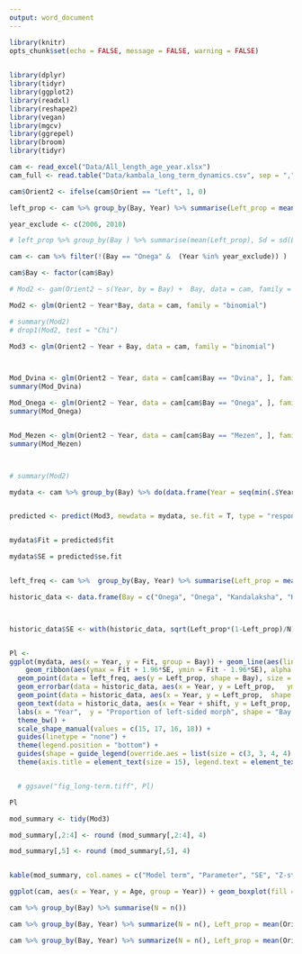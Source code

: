 ```yaml
---
output: word_document
---
```


```r
library(knitr)
opts_chunk$set(echo = FALSE, message = FALSE, warning = FALSE)
                      
```


```r
library(dplyr)
library(tidyr)
library(ggplot2)
library(readxl)
library(reshape2)
library(vegan)
library(mgcv)
library(ggrepel)
library(broom)
library(tidyr)

cam <- read_excel("Data/All_length_age_year.xlsx") 
cam_full <- read.table("Data/kambala_long_term_dynamics.csv", sep = ",", header = T, dec = ".")

cam$Orient2 <- ifelse(cam$Orient == "Left", 1, 0)
```

```r

left_prop <- cam %>% group_by(Bay, Year) %>% summarise(Left_prop = mean(Orient == "Left"), n = n()) %>% as.data.frame()

year_exclude <- c(2006, 2010)

# left_prop %>% group_by(Bay ) %>% summarise(mean(Left_prop), Sd = sd(Left_prop))

cam <- cam %>% filter(!(Bay == "Onega" &  (Year %in% year_exclude)) )
```


```r
cam$Bay <- factor(cam$Bay)

# Mod2 <- gam(Orient2 ~ s(Year, by = Bay) +  Bay, data = cam, family = "binomial")

Mod2 <- glm(Orient2 ~ Year*Bay, data = cam, family = "binomial")

# summary(Mod2)
# drop1(Mod2, test = "Chi")

Mod3 <- glm(Orient2 ~ Year + Bay, data = cam, family = "binomial")



Mod_Dvina <- glm(Orient2 ~ Year, data = cam[cam$Bay == "Dvina", ], family = "binomial")
summary(Mod_Dvina)

Mod_Onega <- glm(Orient2 ~ Year, data = cam[cam$Bay == "Onega", ], family = "binomial")
summary(Mod_Onega)


Mod_Mezen <- glm(Orient2 ~ Year, data = cam[cam$Bay == "Mezen", ], family = "binomial")
summary(Mod_Mezen)



# summary(Mod2)

mydata <- cam %>% group_by(Bay) %>% do(data.frame(Year = seq(min(.$Year), max(.$Year), 1)))


predicted <- predict(Mod3, newdata = mydata, se.fit = T, type = "response")


mydata$Fit = predicted$fit

mydata$SE = predicted$se.fit


left_freq <- cam %>%  group_by(Bay, Year) %>% summarise(Left_prop = mean(Orient2))

historic_data <- data.frame(Bay = c("Onega", "Onega", "Кandalaksha", "Кandalaksha"), Year = c(1950, 1948,  1962, 2006), Left_prop = c(0.285, 0.313,  0.38, 0.36), N = c(358, 182,  507, 450), Source = c(2, 1, 3, 4), shift = c(1.5, rep(-1.5, 3)) )



historic_data$SE <- with(historic_data, sqrt(Left_prop*(1-Left_prop)/N)  ) 


Pl <-
ggplot(mydata, aes(x = Year, y = Fit, group = Bay)) + geom_line(aes(linetype = Bay), size = 1) + 
    geom_ribbon(aes(ymax = Fit + 1.96*SE, ymin = Fit - 1.96*SE), alpha = 0.2) + 
  geom_point(data = left_freq, aes(y = Left_prop, shape = Bay), size = 3, fill = "gray")  + 
  geom_errorbar(data = historic_data, aes(x = Year, y = Left_prop,   ymin = Left_prop - 1.96 * SE, ymax = Left_prop + 1.96 * SE), width = 0.5) + 
  geom_point(data = historic_data, aes(x = Year, y = Left_prop,  shape = Bay), size = 6, fill = "white")+ 
  geom_text(data = historic_data, aes(x = Year + shift, y = Left_prop, label = Source)) +
  labs(x = "Year",  y = "Proportion of left-sided morph", shape = "Bay:") + 
  theme_bw() + 
  scale_shape_manual(values = c(15, 17, 16, 18)) +
  guides(linetype = "none") +
  theme(legend.position = "bottom") +
  guides(shape = guide_legend(override.aes = list(size = c(3, 3, 4, 4) ))) +
  theme(axis.title = element_text(size = 15), legend.text = element_text(size = 15), legend.title = element_text(size = 15), axis.text = element_text(size = 12))


  # ggsave("fig_long-term.tiff", Pl)

Pl

```

```r
mod_summary <- tidy(Mod3)

mod_summary[,2:4] <- round (mod_summary[,2:4], 4)

mod_summary[,5] <- round (mod_summary[,5], 4)


kable(mod_summary, col.names = c("Model term", "Parameter", "SE", "Z-statistic", "p-value"), caption = "Table ++. Parameters of model fitted")
```

```r

ggplot(cam, aes(x = Year, y = Age, group = Year)) + geom_boxplot(fill = "gray") + facet_wrap(~Bay)  + theme_bw() + labs(y = "Age, years")

```

```r
cam %>% group_by(Bay) %>% summarise(N = n())

cam %>% group_by(Bay, Year) %>% summarize(N = n(), Left_prop = mean(Orient2)) %>% as.data.frame()

cam %>% group_by(Bay, Year) %>% summarize(N = n(), Left_prop = mean(Orient2)) %>% as.data.frame() %>% group_by(Bay) %>% summarise(min = min(Left_prop), max = max(Left_prop), mean = mean(Left_prop), SD = sd(Left_prop))


```
 
 